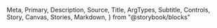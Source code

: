   Meta,
  Primary,
  Description,
  Source,
  Title,
  ArgTypes,
  Subtitle,
  Controls,
  Story,
  Canvas,
  Stories,
  Markdown,
} from "@storybook/blocks"

<Meta of={Menu} />
<Title />
<Description of={Menu} />

Menu consists of these components:

- `<Menu>`: Contains all the parts of the menu.
- `<MenuTrigger>`: The button that toggles the dropdown menu.
- `<MenuContent>`: The content that pops out when the dropdown menu is open.
- `<MenuItem>`: The wrapper for each individual menu item.

```tsx
import { Menu, MenuTrigger, MenuContent, MenuItem } from "@einride/ui"
```

## Basic

<Description of={Menu.Basic} />
<Canvas
  of={Menu.Basic}
  source={{
    code: `
<Menu>
  <MenuTrigger>
    <IconButton aria-label="See options" icon="ellipsis" />
  </MenuTrigger>
  <MenuContent>
    <MenuItem icon={<Icon name="arrowDownCircle" />}>Option 1</MenuItem>
    <MenuItem icon={<Icon name="arrowDownCircle" />}>Option 2</MenuItem>
    <MenuItem>Option 3</MenuItem>
    <MenuItem>Option 4</MenuItem>
  </MenuContent>
</Menu>
`,
  }}
/>
<Controls of={Menu.Basic} />

## Menu content alignment

<Description of={Menu.AlignContentEnd} />
<Canvas
  of={Menu.AlignContentEnd}
  source={{
    code: `
<Menu>
  <MenuTrigger>
    <IconButton aria-label="See options" icon="ellipsis" />
  </MenuTrigger>
  <MenuContent align="end">
    <MenuItem icon={<Icon name="arrowDownCircle" />}>Option 1</MenuItem>
    <MenuItem icon={<Icon name="arrowDownCircle" />}>Option 2</MenuItem>
    <MenuItem>Option 3</MenuItem>
    <MenuItem>Option 4</MenuItem>
  </MenuContent>
</Menu>
`,
  }}
/>
